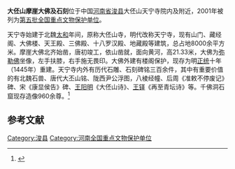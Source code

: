 {{文物保护单位
| 级别 = 全国
| 名称 = 大伾山摩崖大佛及石刻
| 图片 = 大伾山石佛 - panoramio.jpg
| 所在 = [[河南省|河南省]][[浚县|浚县]]
| 分类 = 石窟寺及石刻
| 时代 = 北朝至明
| 编号 = 5-458
| 登录 = 2001年6月25日
}}
'''大伾山摩崖大佛及石刻'''位于中国[[河南省|河南省]][[浚县|浚县]]大伾山天宁寺院内及附近，2001年被列为[[第五批全国重点文物保护单位|第五批全国重点文物保护单位]]。

天宁寺始建于北魏[[太和|太和]]年间，原称大伾山寺，明代改称天宁寺，现有山门、藏经阁、大佛楼、天王殿、三佛殿、十八罗汉殿、地藏殿等建筑，总占地8000余平方米。摩崖大佛北齐始凿，唐初竣工，依山凿就，面向黄河，高21.33米，大佛为[[弥勒佛|弥勒佛]]坐像，左手扶膝，右手施无畏印。大佛外建有楼阁保护，现存为明[[正统_(年号)|正统]]十年（1445年）重建。天宁寺内外有历代石雕、石刻碑铭三百余件，其中有重要价值的有北魏石兽、唐代大丕山铭、陇西尹公浮图，八棱经幢、后周《准敕不停废记》碑、宋《康显侯告》碑、[[王阳明|王阳明]]《大伾山诗》、[[王铎|王铎]]《再至青坛诗》等。千佛洞石窟现存造像960余尊。<ref>{{Cite book |author=《全国重点文物保护单位》编辑委员会 |title=全国重点文物保护单位（第一至第五批）·第Ⅱ卷 |publisher=文物出版社 |year=2004 |isbn=7-5010-1525-2 |pages=434 }}</ref>

==参考文献==
{{reflist}}

{{河南全国重点文物保护单位}}

{{DEFAULTSORT:D}}
[[Category:浚县|Category:浚县]]
[[Category:河南全国重点文物保护单位|Category:河南全国重点文物保护单位]]
